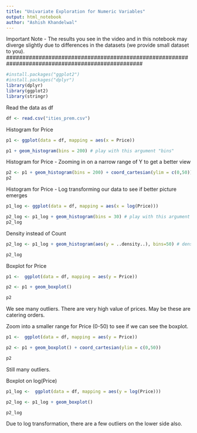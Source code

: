 ```yaml
---
title: "Univariate Exploration for Numeric Variables"
output: html_notebook
author: "Ashish Khandelwal"
---
```

#################################################################################################
Important Note - The results you see in the video and in this notebook may diverge slightly due to differences in the datasets (we provide small dataset to you).
##################################################################################################

```r
#install.packages("ggplot2")
#install.packages("dplyr")
library(dplyr)
library(ggplot2)
library(stringr)
```

Read the data as df
```r
df <- read.csv("ities_prem.csv")
```



Histogram for Price 
```r
p1 <- ggplot(data = df, mapping = aes(x = Price))

p1 + geom_histogram(bins = 200) # play with this argument "bins"
```



Histogram for Price  - Zooming in on a narrow range of Y to get a better view
```r
p2 <- p1 + geom_histogram(bins = 200) + coord_cartesian(ylim = c(0,50))
p2
```




Histogram for Price - Log transforming our data to see if better picture emerges 
```r
p1_log <- ggplot(data = df, mapping = aes(x = log(Price)))

p2_log <- p1_log + geom_histogram(bins = 30) # play with this argument 
p2_log
```




Density instead of Count
```r
p2_log <- p1_log + geom_histogram(aes(y = ..density..), bins=50) # density shows proprotions instead of count

p2_log 
```



Boxplot for Price

```r
p1 <-  ggplot(data = df, mapping = aes(y = Price))

p2 <- p1 + geom_boxplot()

p2
```


We see many outliers. There are very high value of prices. May be these are catering orders. 


Zoom into a smaller range for Price (0-50) to see if we can see the boxplot. 
```r
p1 <-  ggplot(data = df, mapping = aes(y = Price))

p2 <- p1 + geom_boxplot() + coord_cartesian(ylim = c(0,50))

p2
```


Still many outliers. 



Boxplot on log(Price) 
```r
p1_log <-  ggplot(data = df, mapping = aes(y = log(Price)))

p2_log <- p1_log + geom_boxplot()

p2_log
```


Due to log transformation, there are a few outliers on the lower side also. 










































